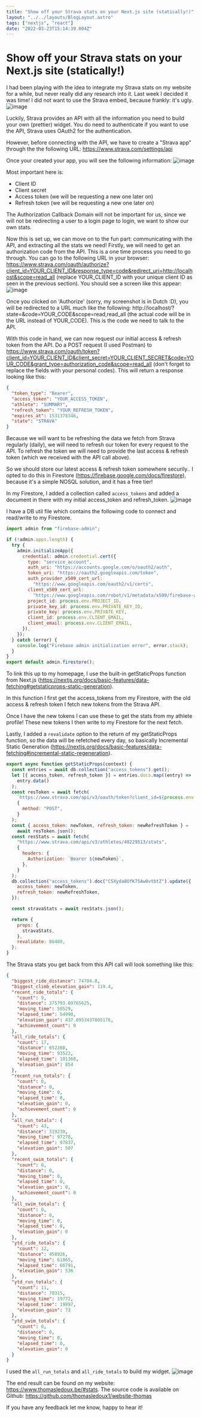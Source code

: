 ```yaml
---
title: "Show off your Strava stats on your Next.js site (statically!)"
layout: "../../layouts/BlogLayout.astro"
tags: ["nextjs", "react"]
date: "2022-03-23T15:14:39.004Z"
---
```


# Show off your Strava stats on your Next.js site (statically!)

I had been playing with the idea to integrate my Strava stats on my website for a
while, but never really did any research into it. Last week I decided it was time!
I did not want to use the Strava embed, because frankly: it's ugly. ![image](https://dev-to-uploads.s3.amazonaws.com/uploads/articles/rgakskfwe0hacvn35cr5.png)

Luckily, Strava provides an API with all the information you need to build your own (prettier) widget.
You do need to authenticate if you want to use the API, Strava uses OAuth2 for the authentication.

However, before connecting with the API, we have to create a "Strava app" through the the following URL: https://www.strava.com/settings/api

Once your created your app, you will see the following information:
![image](https://dev-to-uploads.s3.amazonaws.com/uploads/articles/w136gqcwtqrrsssgq3pe.png)

Most important here is:

- Client ID
- Client secret
- Access token (we will be requesting a new one later on)
- Refresh token (we will be requesting a new one later on)

The Authorization Callback Domain will not be important for us, since we will not be redirecting a user to a login page to login, we want to show our own stats.

Now this is set up, we can move on to the fun part: communicating with the API, and extracting all the stats we need!
Firstly, we will need to get an authorization code from the API. This is a one time process you need to go through.
You can go to the following URL in your browser: https://www.strava.com/oauth/authorize?client_id=YOUR_CLIENT_ID&response_type=code&redirect_uri=http://localhost&scope=read_all (replace YOUR_CLIENT_ID with your unique client ID as seen in the previous section).
You should see a screen like this appear:
![image](https://dev-to-uploads.s3.amazonaws.com/uploads/articles/945z4q8yf9x1deegq68p.png)

Once you clicked on 'Authorize' (sorry, my screenshot is in Dutch :D), you will be redirected to a URL much like the following: http://localhost/?state=&code=YOUR_CODE&scope=read,read_all (the actual code will be in the URL instead of YOUR_CODE).
This is the code we need to talk to the API.

With this code in hand, we can now request our initial access & refresh token from the API. Do a POST request (I used Postman) to https://www.strava.com/oauth/token?client_id=YOUR_CLIENT_ID&client_secret=YOUR_CLIENT_SECRET&code=YOUR_CODE&grant_type=authorization_code&scope=read_all (don't forget to replace the fields with your personal codes).
This will return a response looking like this:

```json
{
  "token_type": "Bearer",
  "access_token": "YOUR_ACCESS_TOKEN",
  "athlete": "SUMMARY",
  "refresh_token": "YOUR_REFRESH_TOKEN",
  "expires_at": 1531378346,
  "state": "STRAVA"
}
```

Because we will want to be refreshing the data we fetch from Strava regularly (daily), we will need to refresh our token for every request to the API. To refresh the token we will need to provide the last access & refresh token (which we received with the API call above).

So we should store our latest access & refresh token somewhere securily.. I opted to do this in Firestore (https://firebase.google.com/docs/firestore), because it's a simple NOSQL solution, and it has a free tier!

In my Firestore, I added a collection called `access_tokens` and added a document in there with my initial access_token and refresh_token.
![image](https://dev-to-uploads.s3.amazonaws.com/uploads/articles/djd8q99lp2meta2pgotp.png)

I have a DB util file which contains the following code to connect and read/write to my Firestore.

```javascript
import admin from "firebase-admin";

if (!admin.apps.length) {
  try {
    admin.initializeApp({
      credential: admin.credential.cert({
        type: "service_account",
        auth_uri: "https://accounts.google.com/o/oauth2/auth",
        token_uri: "https://oauth2.googleapis.com/token",
        auth_provider_x509_cert_url:
          "https://www.googleapis.com/oauth2/v1/certs",
        client_x509_cert_url:
          "https://www.googleapis.com/robot/v1/metadata/x509/firebase-adminsdk-j3bwb%40personal-website-e4e38.iam.gserviceaccount.com",
        project_id: process.env.PROJECT_ID,
        private_key_id: process.env.PRIVATE_KEY_ID,
        private_key: process.env.PRIVATE_KEY,
        client_id: process.env.CLIENT_EMAIL,
        client_email: process.env.CLIENT_EMAIL,
      }),
    });
  } catch (error) {
    console.log("Firebase admin initialization error", error.stack);
  }
}
export default admin.firestore();
```

To link this up to my homepage, I use the built-in getStaticProps function from Next.js (https://nextjs.org/docs/basic-features/data-fetching#getstaticprops-static-generation).

In this function I first get the access_tokens from my Firestore, with the old access & refresh token I fetch new tokens from the Strava API.

Once I have the new tokens I can use these to get the stats from my athlete profile! These new tokens I then write to my Firestore for the next fetch.

Lastly, I added a `revalidate` option to the return of my getStaticProps function, so the data will be refetched every day, so basically Incremental Static Generation (https://nextjs.org/docs/basic-features/data-fetching#incremental-static-regeneration).

```javascript
export async function getStaticProps(context) {
  const entries = await db.collection("access_tokens").get();
  let [{ access_token, refresh_token }] = entries.docs.map((entry) =>
    entry.data()
  );
  const resToken = await fetch(
    `https://www.strava.com/api/v3/oauth/token?client_id=${process.env.CLIENT_ID_STRAVA}&client_secret=${process.env.CLIENT_SECRET_STRAVA}&grant_type=refresh_token&refresh_token=${refresh_token}`,
    {
      method: "POST",
    }
  );
  const { access_token: newToken, refresh_token: newRefreshToken } =
    await resToken.json();
  const resStats = await fetch(
    "https://www.strava.com/api/v3/athletes/40229513/stats",
    {
      headers: {
        Authorization: `Bearer ${newToken}`,
      },
    }
  );
  db.collection("access_tokens").doc("CSXyda8OfK75Aw0vtbtZ").update({
    access_token: newToken,
    refresh_token: newRefreshToken,
  });

  const stravaStats = await resStats.json();

  return {
    props: {
      stravaStats,
    },
    revalidate: 86400,
  };
}
```

The Strava stats you get back from this API call will look something like this:

```json
{
  "biggest_ride_distance": 74704.8,
  "biggest_climb_elevation_gain": 119.4,
  "recent_ride_totals": {
    "count": 9,
    "distance": 375793.09765625,
    "moving_time": 50529,
    "elapsed_time": 54990,
    "elevation_gain": 437.8953437805176,
    "achievement_count": 0
  },
  "all_ride_totals": {
    "count": 17,
    "distance": 652268,
    "moving_time": 93522,
    "elapsed_time": 101368,
    "elevation_gain": 854
  },
  "recent_run_totals": {
    "count": 0,
    "distance": 0,
    "moving_time": 0,
    "elapsed_time": 0,
    "elevation_gain": 0,
    "achievement_count": 0
  },
  "all_run_totals": {
    "count": 43,
    "distance": 319239,
    "moving_time": 97278,
    "elapsed_time": 97837,
    "elevation_gain": 507
  },
  "recent_swim_totals": {
    "count": 0,
    "distance": 0,
    "moving_time": 0,
    "elapsed_time": 0,
    "elevation_gain": 0,
    "achievement_count": 0
  },
  "all_swim_totals": {
    "count": 0,
    "distance": 0,
    "moving_time": 0,
    "elapsed_time": 0,
    "elevation_gain": 0
  },
  "ytd_ride_totals": {
    "count": 12,
    "distance": 458926,
    "moving_time": 61865,
    "elapsed_time": 66791,
    "elevation_gain": 536
  },
  "ytd_run_totals": {
    "count": 11,
    "distance": 70315,
    "moving_time": 19772,
    "elapsed_time": 19897,
    "elevation_gain": 73
  },
  "ytd_swim_totals": {
    "count": 0,
    "distance": 0,
    "moving_time": 0,
    "elapsed_time": 0,
    "elevation_gain": 0
  }
}
```

I used the `all_run_totals` and `all_ride_totals` to build my widget.
![image](https://dev-to-uploads.s3.amazonaws.com/uploads/articles/xp2f9dg9yyqy0pm22v3b.png)

The end result can be found on my website: https://www.thomasledoux.be/#stats.
The source code is available on Github: https://github.com/thomasledoux1/website-thomas

If you have any feedback let me know, happy to hear it!
